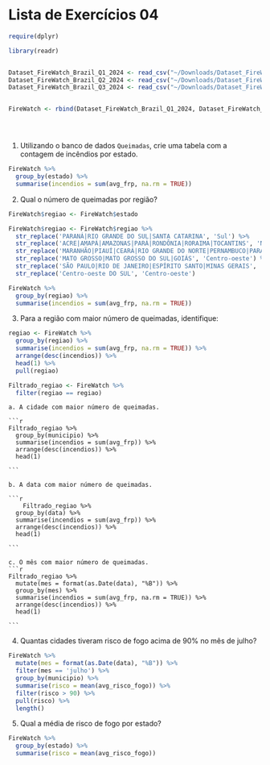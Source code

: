 
# Lista de Exercícios 04
```r

require(dplyr)

library(readr)


Dataset_FireWatch_Brazil_Q1_2024 <- read_csv("~/Downloads/Dataset_FireWatch_Brazil_Q1_2024.csv")
Dataset_FireWatch_Brazil_Q2_2024 <- read_csv("~/Downloads/Dataset_FireWatch_Brazil_Q2_2024.csv")
Dataset_FireWatch_Brazil_Q3_2024 <- read_csv("~/Downloads/Dataset_FireWatch_Brazil_Q3_2024.csv")


FireWatch <- rbind(Dataset_FireWatch_Brazil_Q1_2024, Dataset_FireWatch_Brazil_Q2_2024, Dataset_FireWatch_Brazil_Q3_2024)





```



1. Utilizando o banco de dados `Queimadas`, crie uma tabela com a contagem de incêndios por estado.

```r

FireWatch %>%
  group_by(estado) %>%
  summarise(incendios = sum(avg_frp, na.rm = TRUE))

```

2. Qual o número de queimadas por região?

```r

FireWatch$regiao <- FireWatch$estado

FireWatch$regiao <- FireWatch$regiao %>%
  str_replace('PARANÁ|RIO GRANDE DO SUL|SANTA CATARINA', 'Sul') %>%
  str_replace('ACRE|AMAPÁ|AMAZONAS|PARÁ|RONDÔNIA|RORAIMA|TOCANTINS', 'Norte') %>%
  str_replace('MARANHÃO|PIAUÍ|CEARÁ|RIO GRANDE DO NORTE|PERNAMBUCO|PARAÍBA|SERGIPE|ALAGOAS|BAHIA', 'Nordeste') %>%
  str_replace('MATO GROSSO|MATO GROSSO DO SUL|GOIÁS', 'Centro-oeste') %>%
  str_replace('SÃO PAULO|RIO DE JANEIRO|ESPÍRITO SANTO|MINAS GERAIS', 'Sudeste') %>%
  str_replace('Centro-oeste DO SUL', 'Centro-oeste')

FireWatch %>%
  group_by(regiao) %>%
  summarise(incendios = sum(avg_frp, na.rm = TRUE))


```




3. Para a região com maior número de queimadas, identifique: 
```r



regiao <- FireWatch %>%
  group_by(regiao) %>%
  summarise(incendios = sum(avg_frp, na.rm = TRUE)) %>%
  arrange(desc(incendios)) %>%
  head(1) %>%
  pull(regiao)

Filtrado_regiao <- FireWatch %>%
  filter(regiao == regiao)


```



    a. A cidade com maior número de queimadas.
    
    ```r
    
    Filtrado_regiao %>%
      group_by(municipio) %>%
      summarise(incendios = sum(avg_frp)) %>%
      arrange(desc(incendios)) %>%
      head(1)
    
    ```
    
    b. A data com maior número de queimadas.
    
    ```r
    
    
    
    
        Filtrado_regiao %>%
      group_by(data) %>%
      summarise(incendios = sum(avg_frp)) %>%
      arrange(desc(incendios)) %>%
      head(1)
    
    ```
    
    c. O mês com maior número de queimadas.
    ```r
    
    Filtrado_regiao %>%
      mutate(mes = format(as.Date(data), "%B")) %>%
      group_by(mes) %>%
      summarise(incendios = sum(avg_frp, na.rm = TRUE)) %>%
      arrange(desc(incendios)) %>%
      head(1)
    
    ```
    
    
4. Quantas cidades tiveram risco de fogo acima de 90% no mês de julho?

```r

FireWatch %>%
  mutate(mes = format(as.Date(data), "%B")) %>%
  filter(mes == 'julho') %>%
  group_by(municipio) %>%
  summarise(risco = mean(avg_risco_fogo)) %>%
  filter(risco > 90) %>%
  pull(risco) %>%
  length()

```


5. Qual a média de risco de fogo por estado?

```r

FireWatch %>%
  group_by(estado) %>%
  summarise(risco = mean(avg_risco_fogo))


```